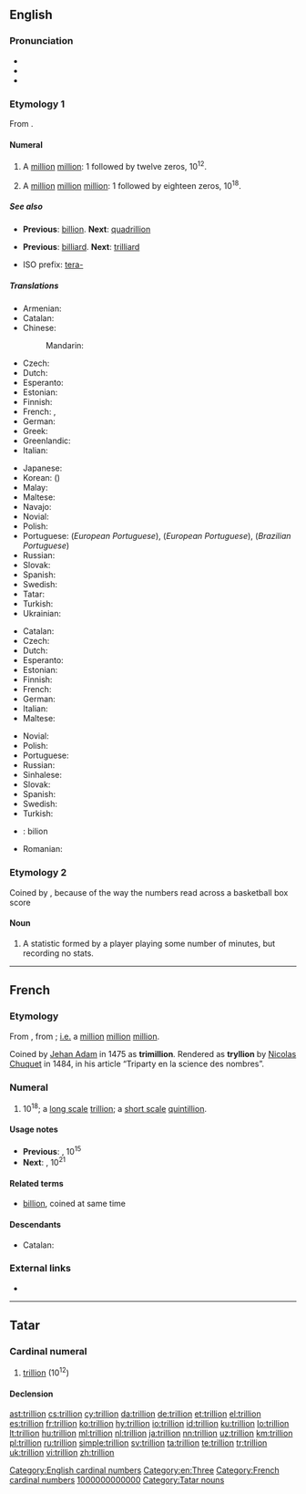 {{also|Trillion}}
==English==
{{wikipedia|Long and short scales}}

===Pronunciation===
* {{audio|en-us-trillion.ogg|Audio (US)|lang=en}}
* {{IPA|/ˈtɹɪljən/|lang=en}}
* {{rhymes|ɪljən|lang=en}}

===Etymology 1===
From {{etyl|fr|en}} {{m|fr|trillion}}.

====Numeral====
{{head|en|numeral}}

# {{lb|en|US|modern|_|British|Australian|[[w:Long and short scales|short scale]]}} A [[million]] [[million]]: 1 followed by twelve zeros, 10<sup>12</sup>.
# {{lb|en|dated|_|British|Australian|[[w:Long and short scales|long scale]]}} A [[million]] [[million]] [[million]]: 1 followed by eighteen zeros, 10<sup>18</sup>.

=====See also=====
* {{qualifier|short scale}} '''Previous''': [[billion]]. '''Next''': [[quadrillion]]
* {{qualifier|long scale}} '''Previous''': [[billiard]]. '''Next''': [[trilliard]]
* ISO prefix: [[tera-]]

=====Translations=====
{{trans-top|a million million, 10<sup>12</sup>}}
* Armenian: {{t|hy|տրիլիոն}}
* Catalan: {{t+|ca|bilió}}
* Chinese:
*: Mandarin: {{t+|cmn|兆|tr=zhào|sc=Hani}}
* Czech: {{t+|cs|bilión|m}}
* Dutch: {{t+|nl|biljoen|n}}
* Esperanto: {{t|eo|duiliono}}
* Estonian: {{t|et|biljon}}
* Finnish: {{t+|fi|biljoona}}
* French: {{t+|fr|billion|m}}, {{t+|fr|mille milliards|m-p}}
* German: {{t+|de|Billion|f}}
* Greek: {{t+|el|τρισεκατομμύριο|n}}
* Greenlandic: {{t|kl|billioni}}
* Italian: {{t+|it|bilione|f}}
{{trans-mid}}
* Japanese: {{t+|ja|兆|tr=[[ちょう]], chō}}
* Korean: {{t+|ko|조|sc=Hang}} ({{t+|ko|兆|sc=Hang}})
* Malay: {{t|ms|trilion}}
* Maltese: {{t|mt|biljun}}
* Navajo: {{t|nv|chiyóón}}
* Novial: {{t|nov|bilione}}
* Polish: {{t+|pl|bilion|m-in}}
* Portuguese: {{t+|pt|bilhão|m}} (''European Portuguese''), {{t+|pt|bilião}} (''European Portuguese''), {{t+|pt|trilhão}} (''Brazilian Portuguese'')
* Russian: {{t+|ru|триллио́н|m}}
* Slovak: {{t|sk|bilión|m}}
* Spanish: {{t+|es|billón|m}}
* Swedish: {{t+|sv|biljon|c}}
* Tatar: {{t+|tt|триллион|tr=trillion|sc=Cyrl}}
* Turkish: {{t+|tr|trilyon}}
* Ukrainian: {{t+|uk|трильйон|m|tr=trylʹjón}}
{{trans-bottom}}

{{trans-top|a million million million, 10<sup>18</sup>}}
* Catalan: {{t+|ca|trilió}}
* Czech: {{t|cs|trilión|m}}
* Dutch: {{t+|nl|triljoen|n}}
* Esperanto: {{t|eo|triiliono}}
* Estonian: {{t|et|triljon}}
* Finnish: {{t+|fi|triljoona}}
* French: {{t+|fr|trillion|m}}
* German: {{t+|de|Trillion|f}}
* Italian: {{t+|it|trilione|f}}
* Maltese: {{t|mt|triljun}}
{{trans-mid}}
* Novial: {{t|nov|trilione}}
* Polish: {{t+|pl|trylion|m-in}}
* Portuguese: {{t+|pt|trilhão|m}}
* Russian: {{t+|ru|квинтиллио́н|m}}
* Sinhalese: {{t|si|ත්‍රිලියනය|tr=thriliyanaya}}
* Slovak: {{t|sk|trilión|m}}
* Spanish: {{t+|es|trillón|m}}
* Swedish: {{t+|sv|triljon|c}}
* Turkish: {{t+|tr|kentilyon}}
{{trans-bottom}}

{{checktrans-top}}
* {{ttbc|sh}}: bilion {{g|m}}
* Romanian: {{t-check|ro|bilion|n}}
{{checktrans-bottom}}

===Etymology 2===
Coined by {{w|Harvey Pollack}}, because of the way the numbers read across a basketball box score

====Noun====
{{en-noun}}

# {{lb|en|basketball|slang}} A statistic formed by a player playing some number of minutes, but recording no stats.

[[Category:English cardinal numbers]]
[[Category:en:Three]]

----

==French==

===Etymology===
From {{confix|tri|gloss1=three|illion|lang=fr}}, from {{m|fr|million}}; [[i.e.]] a [[million]] [[million]] [[million]].

Coined by [[w:Jehan Adam|Jehan Adam]] in 1475 as '''trimillion'''.<!--<ref name="genevieve" /> <ref name="parchemin" /> <ref name="thorndike" />-->
Rendered as '''tryllion''' by [[w:Nicolas Chuquet|Nicolas Chuquet]] in 1484, in his article “Triparty en la science des nombres”.<!--<ref name="Chuquet1" /> <ref name="Chuquet2" />-->

===Numeral===
{{head|fr|numeral}}

# 10<sup>18</sup>; a [[w:Long and short scales|long scale]] [[trillion#English|trillion]]; a [[w:Long and short scales|short scale]] [[quintillion]].

====Usage notes====
* '''Previous''': {{l|fr|billiard}}, 10<sup>15</sup>
* '''Next''': {{l|fr|trilliard}}, 10<sup>21</sup>

====Related terms====
* [[billion]], coined at same time

====Descendants====
* Catalan: {{l|ca|trilió}}

===External links===
* {{R:TLFi}}

[[Category:French cardinal numbers]]

----

==Tatar==

===Cardinal numeral===
{{tt-pos|noun|l|c|триллион}}

# {{label|tt|cardinal}} [[trillion]] (10<sup>12</sup>)

====Declension====
{{crh-latin-noun|nıñ|ga|nı|da|nan}}

[[Category:Tatar cardinal numbers|1000000000000]]
[[Category:Tatar nouns]]

[[ast:trillion]]
[[cs:trillion]]
[[cy:trillion]]
[[da:trillion]]
[[de:trillion]]
[[et:trillion]]
[[el:trillion]]
[[es:trillion]]
[[fr:trillion]]
[[ko:trillion]]
[[hy:trillion]]
[[io:trillion]]
[[id:trillion]]
[[ku:trillion]]
[[lo:trillion]]
[[lt:trillion]]
[[hu:trillion]]
[[ml:trillion]]
[[nl:trillion]]
[[ja:trillion]]
[[nn:trillion]]
[[uz:trillion]]
[[km:trillion]]
[[pl:trillion]]
[[ru:trillion]]
[[simple:trillion]]
[[sv:trillion]]
[[ta:trillion]]
[[te:trillion]]
[[tr:trillion]]
[[uk:trillion]]
[[vi:trillion]]
[[zh:trillion]]